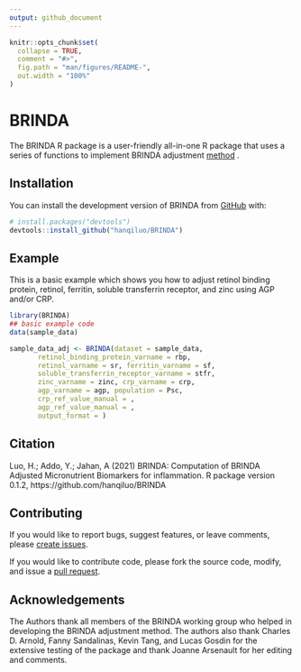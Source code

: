 ```yaml
---
output: github_document
---
```


<!-- README.md is generated from README.Rmd. Please edit that file -->

```r
knitr::opts_chunk$set(
  collapse = TRUE,
  comment = "#>",
  fig.path = "man/figures/README-",
  out.width = "100%"
)
```

# BRINDA

<!-- badges: start -->
<!-- badges: end -->

The BRINDA R package is a user-friendly all-in-one R package that uses a series 
of functions to implement BRINDA adjustment [method](https://brinda-nutrition.org/publications/) .

## Installation

You can install the development version of BRINDA from [GitHub](https://github.com/) with:

``` r
# install.packages("devtools")
devtools::install_github("hanqiluo/BRINDA")


```

## Example

This is a basic example which shows you how to adjust retinol binding protein, 
    retinol, ferritin, soluble transferrin receptor, and zinc using AGP and/or 
    CRP.

```r
library(BRINDA)
## basic example code
data(sample_data)

sample_data_adj <- BRINDA(dataset = sample_data,
       retinol_binding_protein_varname = rbp,
       retinol_varname = sr, ferritin_varname = sf,
       soluble_transferrin_receptor_varname = stfr,
       zinc_varname = zinc, crp_varname = crp,
       agp_varname = agp, population = Psc,
       crp_ref_value_manual = ,
       agp_ref_value_manual = ,
       output_format = )

```

## Citation
Luo, H.; Addo, Y.; Jahan, A (2021) BRINDA: Computation of BRINDA Adjusted Micronutrient Biomarkers for inflammation. R package version 0.1.2, https://github.com/hanqiluo/BRINDA

## Contributing
If you would like to report bugs, suggest features, or leave comments, please [create issues](https://github.com/hanqiluo/BRINDA/issues).

If you would like to contribute code, please fork the source code, modify, and issue a [pull request](https://github.com/hanqiluo/BRINDA/pulls).

## Acknowledgements
The Authors thank all members of the BRINDA working group who helped in developing the BRINDA adjustment method. The authors also thank Charles D. Arnold, Fanny Sandalinas, Kevin Tang, and Lucas Gosdin for the extensive testing of the package and thank Joanne Arsenault for her editing and comments.

